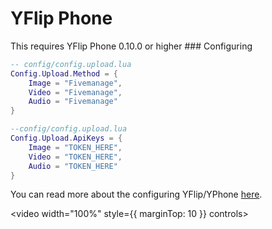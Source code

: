 

# YFlip Phone

<Callout type="warning" emoji="⚠️">
    This requires YFlip Phone 0.10.0 or higher
</Callout>
### Configuring

```lua
-- config/config.upload.lua
Config.Upload.Method = {
    Image = "Fivemanage",
    Video = "Fivemanage",
    Audio = "Fivemanage"
}
```

```lua
--config/config.upload.lua
Config.Upload.ApiKeys = {
    Image = "TOKEN_HERE",
    Video = "TOKEN_HERE",
    Audio = "TOKEN_HERE"
}
```

You can read more about the configuring YFlip/YPhone [here](https://docs.yseries.live/configure#camera).


<video width="100%" style={{ marginTop: 10 }} controls>
    <source src="https://r2.fivemanage.com/fivemanage_yflip_tutorial.mp4" type="video/mp4" />
</video>
